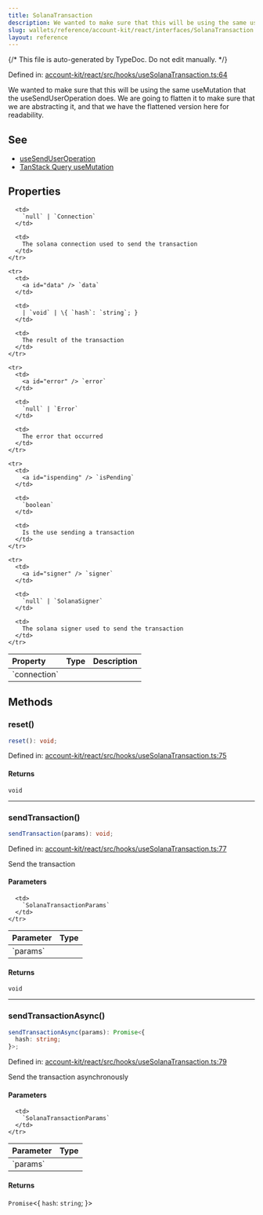 ```yaml
---
title: SolanaTransaction
description: We wanted to make sure that this will be using the same useMutation that the useSendUserOperation does. We are going to flatten it to make sure that we are abstracting it, and that we have the flattened version here for readability.
slug: wallets/reference/account-kit/react/interfaces/SolanaTransaction
layout: reference
---
```


{/* This file is auto-generated by TypeDoc. Do not edit manually. */}

Defined in: [account-kit/react/src/hooks/useSolanaTransaction.ts:64](https://github.com/alchemyplatform/aa-sdk/blob/0cc60e9f694c242d91befdaa2f26cdec3ee389c5/account-kit/react/src/hooks/useSolanaTransaction.ts#L64)

We wanted to make sure that this will be using the same useMutation that the
useSendUserOperation does.
We are going to flatten it to make sure that we are abstracting it, and that we have
the flattened version here for readability.

## See

- [useSendUserOperation](../functions/useSendUserOperation.mdx)
- [TanStack Query useMutation](https://tanstack.com/query/v5/docs/framework/react/reference/useMutation)

## Properties

<table>
  <thead>
    <tr>
      <th align="left">Property</th>
      <th align="left">Type</th>
      <th align="left">Description</th>
    </tr>
  </thead>

  <tbody>
    <tr>
      <td>
        <a id="connection" /> `connection`
      </td>

      <td>
        `null` | `Connection`
      </td>

      <td>
        The solana connection used to send the transaction
      </td>
    </tr>

    <tr>
      <td>
        <a id="data" /> `data`
      </td>

      <td>
        | `void` | \{ `hash`: `string`; }
      </td>

      <td>
        The result of the transaction
      </td>
    </tr>

    <tr>
      <td>
        <a id="error" /> `error`
      </td>

      <td>
        `null` | `Error`
      </td>

      <td>
        The error that occurred
      </td>
    </tr>

    <tr>
      <td>
        <a id="ispending" /> `isPending`
      </td>

      <td>
        `boolean`
      </td>

      <td>
        Is the use sending a transaction
      </td>
    </tr>

    <tr>
      <td>
        <a id="signer" /> `signer`
      </td>

      <td>
        `null` | `SolanaSigner`
      </td>

      <td>
        The solana signer used to send the transaction
      </td>
    </tr>

  </tbody>
</table>

## Methods

### reset()

```ts
reset(): void;
```

Defined in: [account-kit/react/src/hooks/useSolanaTransaction.ts:75](https://github.com/alchemyplatform/aa-sdk/blob/0cc60e9f694c242d91befdaa2f26cdec3ee389c5/account-kit/react/src/hooks/useSolanaTransaction.ts#L75)

#### Returns

`void`

---

### sendTransaction()

```ts
sendTransaction(params): void;
```

Defined in: [account-kit/react/src/hooks/useSolanaTransaction.ts:77](https://github.com/alchemyplatform/aa-sdk/blob/0cc60e9f694c242d91befdaa2f26cdec3ee389c5/account-kit/react/src/hooks/useSolanaTransaction.ts#L77)

Send the transaction

#### Parameters

<table>
  <thead>
    <tr>
      <th align="left">Parameter</th>
      <th align="left">Type</th>
    </tr>
  </thead>

  <tbody>
    <tr>
      <td>
        `params`
      </td>

      <td>
        `SolanaTransactionParams`
      </td>
    </tr>

  </tbody>
</table>

#### Returns

`void`

---

### sendTransactionAsync()

```ts
sendTransactionAsync(params): Promise<{
  hash: string;
}>;
```

Defined in: [account-kit/react/src/hooks/useSolanaTransaction.ts:79](https://github.com/alchemyplatform/aa-sdk/blob/0cc60e9f694c242d91befdaa2f26cdec3ee389c5/account-kit/react/src/hooks/useSolanaTransaction.ts#L79)

Send the transaction asynchronously

#### Parameters

<table>
  <thead>
    <tr>
      <th align="left">Parameter</th>
      <th align="left">Type</th>
    </tr>
  </thead>

  <tbody>
    <tr>
      <td>
        `params`
      </td>

      <td>
        `SolanaTransactionParams`
      </td>
    </tr>

  </tbody>
</table>

#### Returns

`Promise`\<\{
`hash`: `string`;
}>
